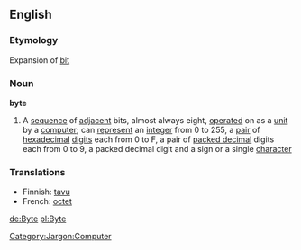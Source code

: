 ==English==
=== Etymology ===
Expansion of [[bit]]
===Noun===
'''byte'''
{{wikipedia}}
# A [[sequence]] of [[adjacent]] bits, almost always eight, [[operated]] on as a [[unit]] by a [[computer]]; can [[represent]] an [[integer]] from 0 to 255, a [[pair]] of [[hexadecimal]] [[digit]]s each from 0 to F, a pair of [[packed decimal]] digits each from 0 to 9, a packed decimal digit and a sign or a single [[character]]
===Translations===
*Finnish: [[tavu]]
*French: [[octet]]

[[Category:Jargon:Computer]]

[[de:Byte]]
[[pl:Byte]]
